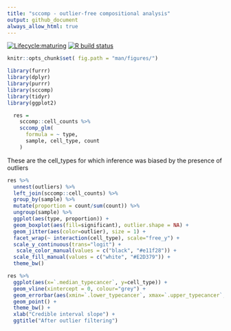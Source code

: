 ```yaml
---
title: "sccomp - outlier-free compositional analysis"
output: github_document
always_allow_html: true
---
```


<!-- badges: start -->
[![Lifecycle:maturing](https://img.shields.io/badge/lifecycle-maturing-blue.svg)](https://www.tidyverse.org/lifecycle/#maturing) [![R build status](https://github.com/stemangiola/tidyseurat/workflows/R-CMD-check/badge.svg)](https://github.com/stemangiola/tidyseurat/actions/)
<!-- badges: end -->

```r
knitr::opts_chunk$set( fig.path = "man/figures/")
```

```r
library(furrr)
library(dplyr)
library(purrr)
library(sccomp)
library(tidyr)
library(ggplot2)
```


```r

  res =
    sccomp::cell_counts %>%
    sccomp_glm(
      formula = ~ type,
      sample, cell_type, count
    )

```



These are the cell_types for which inference was biased by the presence of outliers

```r

res %>% 
  unnest(outliers) %>%
  left_join(sccomp::cell_counts) %>%
  group_by(sample) %>%
  mutate(proportion = count/sum(count)) %>%
  ungroup(sample) %>%
  ggplot(aes(type, proportion)) +
  geom_boxplot(aes(fill=significant), outlier.shape = NA) + 
  geom_jitter(aes(color=outlier), size = 1) + 
  facet_wrap(~ interaction(cell_type), scale="free_y") +
  scale_y_continuous(trans="logit") +
   scale_color_manual(values = c("black", "#e11f28")) +
  scale_fill_manual(values = c("white", "#E2D379")) +
  theme_bw()

```



```r
res %>%
  ggplot(aes(x=`.median_typecancer`, y=cell_type)) +
  geom_vline(xintercept = 0, colour="grey") +
  geom_errorbar(aes(xmin=`.lower_typecancer`, xmax=`.upper_typecancer`, color=significant)) +
  geom_point() +
  theme_bw() +
  xlab("Credible interval slope") +
  ggtitle("After outlier filtering")
```




